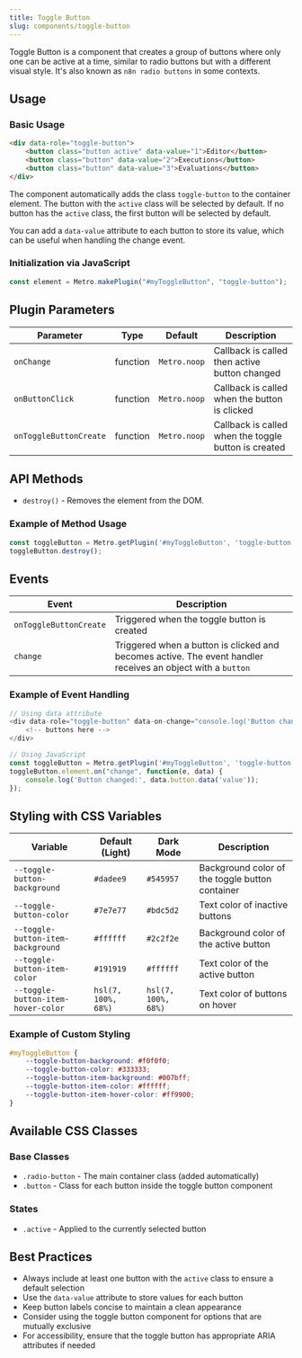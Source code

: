 ```yaml
---
title: Toggle Button
slug: components/toggle-button
---
```


Toggle Button is a component that creates a group of buttons where only one can be active at a time, similar to radio buttons but with a different visual style. It's also known as `n8n radio buttons` in some contexts.

## Usage

### Basic Usage

```html
<div data-role="toggle-button">
    <button class="button active" data-value="1">Editor</button>
    <button class="button" data-value="2">Executions</button>
    <button class="button" data-value="3">Evaluations</button>
</div>
```

The component automatically adds the class `toggle-button` to the container element.
The button with the `active` class will be selected by default. If no button has the `active` class, the first button will be selected by default.

You can add a `data-value` attribute to each button to store its value, which can be useful when handling the change event.

### Initialization via JavaScript

```javascript
const element = Metro.makePlugin("#myToggleButton", "toggle-button");
```

## Plugin Parameters

| Parameter              | Type | Default | Description                                                    |
|------------------------| ---- | ------- |----------------------------------------------------------------|
| `onChange`             | function | `Metro.noop` | Callback is called then active button changed         |
| `onButtonClick`        | function | `Metro.noop` | Callback is called when the button is clicked         |
| `onToggleButtonCreate` | function | `Metro.noop` | Callback is called when the toggle button is created  |

## API Methods

+ `destroy()` - Removes the element from the DOM.

### Example of Method Usage

```javascript
const toggleButton = Metro.getPlugin('#myToggleButton', 'toggle-button');
toggleButton.destroy();
```

## Events

| Event | Description |
| ----- | ----------- |
| `onToggleButtonCreate` | Triggered when the toggle button is created |
| `change` | Triggered when a button is clicked and becomes active. The event handler receives an object with a `button` |

### Example of Event Handling

```javascript
// Using data attribute
<div data-role="toggle-button" data-on-change="console.log('Button changed:', arguments[0].button.data('value'))">
    <!-- buttons here -->
</div>

// Using JavaScript
const toggleButton = Metro.getPlugin('#myToggleButton', 'toggle-button');
toggleButton.element.on("change", function(e, data) {
    console.log('Button changed:', data.button.data('value'));
});
```

## Styling with CSS Variables

| Variable | Default (Light) | Dark Mode | Description |
| -------- | --------------- | --------- | ----------- |
| `--toggle-button-background` | `#dadee9` | `#545957` | Background color of the toggle button container |
| `--toggle-button-color` | `#7e7e77` | `#bdc5d2` | Text color of inactive buttons |
| `--toggle-button-item-background` | `#ffffff` | `#2c2f2e` | Background color of the active button |
| `--toggle-button-item-color` | `#191919` | `#ffffff` | Text color of the active button |
| `--toggle-button-item-hover-color` | `hsl(7, 100%, 68%)` | `hsl(7, 100%, 68%)` | Text color of buttons on hover |

### Example of Custom Styling

```css
#myToggleButton {
    --toggle-button-background: #f0f0f0;
    --toggle-button-color: #333333;
    --toggle-button-item-background: #007bff;
    --toggle-button-item-color: #ffffff;
    --toggle-button-item-hover-color: #ff9900;
}
```

## Available CSS Classes

### Base Classes
- `.radio-button` - The main container class (added automatically)
- `.button` - Class for each button inside the toggle button component

### States
- `.active` - Applied to the currently selected button

## Best Practices

- Always include at least one button with the `active` class to ensure a default selection
- Use the `data-value` attribute to store values for each button
- Keep button labels concise to maintain a clean appearance
- Consider using the toggle button component for options that are mutually exclusive
- For accessibility, ensure that the toggle button has appropriate ARIA attributes if needed